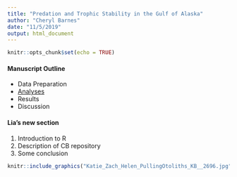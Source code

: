 ```yaml
---
title: "Predation and Trophic Stability in the Gulf of Alaska"
author: "Cheryl Barnes"
date: "11/5/2019"
output: html_document
---
```


```r
knitr::opts_chunk$set(echo = TRUE)
```

#### Manuscript Outline

- Data Preparation
- [Analyses](PredationIndex.html)
- Results
- Discussion

#### Lia's new section
1. Introduction to R
2. Description of CB repository
3. Some conclusion

```r

knitr::include_graphics("Katie_Zach_Helen_PullingOtoliths_KB__2696.jpg")
```

